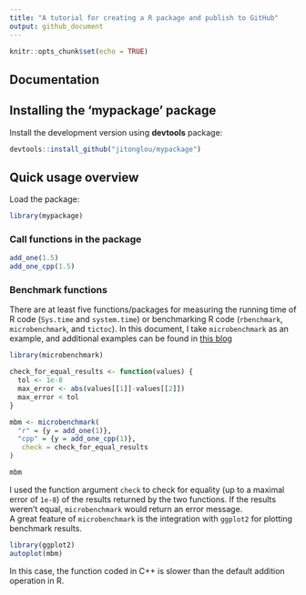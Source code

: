 ```yaml
---
title: "A tutorial for creating a R package and publish to GitHub"
output: github_document
---
```


```r
knitr::opts_chunk$set(echo = TRUE)
```

## Documentation

## Installing the 'mypackage' package
Install the development version using **devtools** package:
```r
devtools::install_github("jitonglou/mypackage")
```

## Quick usage overview

Load the package:
```r
library(mypackage)
```

### Call functions in the package
```r
add_one(1.5)
add_one_cpp(1.5)
```

### Benchmark functions
There are at least five functions/packages for measuring the running time of R code (`Sys.time` and `system.time`) or benchmarking R code (`rbenchmark`, `microbenchmark`, and `tictoc`). In this document, I take `microbenchmark` as an example, and additional examples can be found in [this blog](https://www.alexejgossmann.com/benchmarking_r/)
```r
library(microbenchmark)

check_for_equal_results <- function(values) {
  tol <- 1e-8
  max_error <- abs(values[[1]]-values[[2]])
  max_error < tol
}

mbm <- microbenchmark(
  "r" = {y = add_one(1)},
  "cpp" = {y = add_one_cpp(1)},
   check = check_for_equal_results
)

mbm
```
I used the function argument `check` to check for equality (up to a maximal error of `1e-8`) of the results returned by the two functions. If the results weren't equal, `microbenchmark` would return an error message.</br>
A great feature of `microbenchmark` is the integration with `ggplot2` for plotting benchmark results.
```r
library(ggplot2)
autoplot(mbm)
```

In this case, the function coded in C++ is slower than the default addition operation in R.